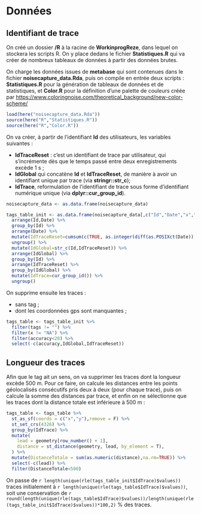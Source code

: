 # Données 

## Identifiant de trace

On créé un dossier **/R** à la racine de **WorkinprogReze**, dans lequel on stockera les scripts R. On y place dedans le fichier **Statistiques.R** qui va créer de nombreux tableaux de données à partir des données brutes.


On charge les données issues de **metabase** qui sont contenues dans le fichier **noisecapture_data.Rda**, puis on compile en entrée deux scripts : **Statistiques.R** pour la génération de tableaux de données et de statistiques, et **Color.R** pour la définition d'une palette de couleurs créée par [https://www.coloringnoise.com/theoretical_background/new-color-scheme/](Beate Tomio)
```r
load(here("noisecapture_data.Rda"))
source(here("R","Statistiques.R"))
source(here("R","Color.R"))
```

On va créer, à partir de l'identifiant **Id** des utilisateurs, les variables suivantes :

  * **IdTraceReset** : c'est un identifiant de trace par utilisateur, qui s'incrémente dès que le temps passé entre deux enregistrements excède 1 s ;
  * **IdGlobal** qui concatène **Id** et **IdTraceReset**, de manière à avoir un identifiant unique par trace (via **stringr::str\_c**);
  * **IdTrace**, reformulation de l'identifiant de trace sous forme d'identifiant numérique unique (via **dplyr::cur\_group\_id**).
  
  
```r
noisecapture_data <- as.data.frame(noisecapture_data)

tags_table_init <- as.data.frame(noisecapture_data[,c("Id","Date","x","y","leq_mean","tags","accuracy")]) %>%
  arrange(Id,Date) %>%
  group_by(Id) %>%
  arrange(Date) %>%
  mutate(IdTraceReset=cumsum(c(TRUE, as.integer(diff(as.POSIXct(Date)), units = "secs") >= 2L))) %>%
  ungroup() %>%
  mutate(IdGlobal=str_c(Id,IdTraceReset)) %>%
  arrange(IdGlobal) %>%
  group_by(Id) %>%
  arrange(IdTraceReset) %>%
  group_by(IdGlobal) %>%
  mutate(IdTrace=cur_group_id()) %>%
  ungroup()
```

On supprime ensuite les traces :

  * sans tag ;
  * dont les coordonnées gps sont manquantes ;
  
```r
tags_table <- tags_table_init %>%
  filter(tags != "") %>%
  filter(x != "NA") %>%
  filter(accuracy<20) %>%
  select(-c(accuracy,IdGlobal,IdTraceReset))
```

## Longueur des traces

Afin que le tag ait un sens, on va supprimer les traces dont la longueur excède 500 m. Pour ce faire, on calcule les distances entre les points géolocalisés consécutifs pris deux à deux (pour chaque trace), puis on calcule la somme des distances par trace, et enfin on ne sélectionne que les traces dont la distance totale est inférieure à 500 m :

```r
tags_table <- tags_table %>%
  st_as_sf(coords = c("x","y"),remove = F) %>%
  st_set_crs(4326) %>%
  group_by(IdTrace) %>%
  mutate(
    lead = geometry[row_number() + 1],
    distance = st_distance(geometry, lead, by_element = T),
  ) %>%
  mutate(DistanceTotale = sum(as.numeric(distance),na.rm=TRUE)) %>%
  select(-c(lead)) %>%
  filter(DistanceTotale<500)
```

On passe de `r length(unique(rle(tags_table_init$IdTrace)$values))` traces initialement à `r length(unique(rle(tags_table$IdTrace)$values))`, soit une conservation de `r round(length(unique(rle(tags_table$IdTrace)$values))/length(unique(rle(tags_table_init$IdTrace)$values))*100,2)` % des traces.